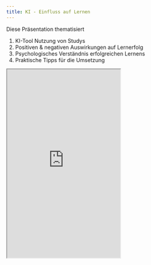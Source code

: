 ```yaml
---
title: KI - Einfluss auf Lernen
---
```



Diese Präsentation thematisiert

1. KI-Tool Nutzung von Studys
2. Positiven & negativen Auswirkungen auf Lernerfolg
3. Psychologisches Verständnis erfolgreichen Lernens
4. Praktische Tipps für die Umsetzung

<iframe src="https://slides.com/stefanhackstein/chatbots-einfluss-lernen/embed" height="500px" class="ratio ratio-16x9"></iframe>
